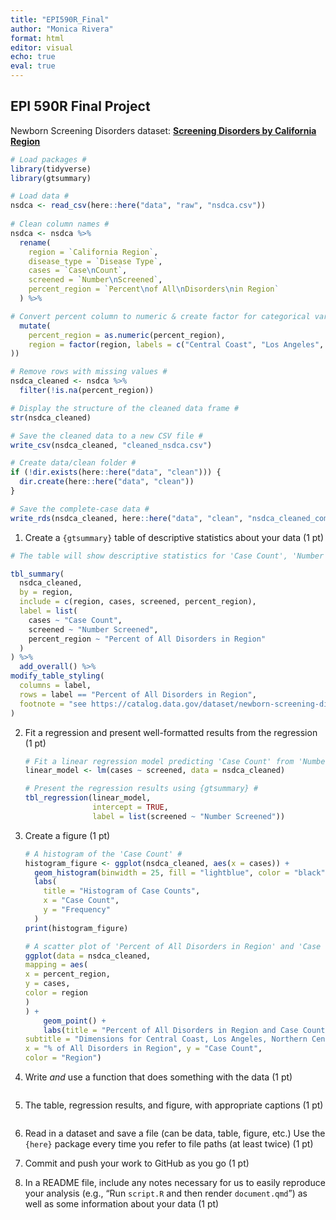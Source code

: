 ```yaml
---
title: "EPI590R_Final"
author: "Monica Rivera"
format: html
editor: visual
echo: true
eval: true
---
```


## EPI 590R Final Project

Newborn Screening Disorders dataset: [**Screening Disorders by California Region**](https://catalog.data.gov/dataset/newborn-screening-disorders-426e4/resource/54bb2656-0073-4380-bbc7-7ac7919aee38 "Screening Disorders by California Region")

```r
# Load packages #
library(tidyverse)
library(gtsummary)

# Load data #
nsdca <- read_csv(here::here("data", "raw", "nsdca.csv"))
                  
# Clean column names #
nsdca <- nsdca %>%
  rename(
    region = `California Region`,
    disease_type = `Disease Type`,
    cases = `Case\nCount`,
    screened = `Number\nScreened`,
    percent_region = `Percent\nof All\nDisorders\nin Region`
  ) %>%

# Convert percent column to numeric & create factor for categorical variable: region #
  mutate(
    percent_region = as.numeric(percent_region),
    region = factor(region, labels = c("Central Coast", "Los Angeles", "Northern Central Valley", "Northern, Mountain, and Desert Areas", "San Francisco Bay Area", "South Coast", "Southern Inland Empire")
))

# Remove rows with missing values #
nsdca_cleaned <- nsdca %>%
  filter(!is.na(percent_region))

# Display the structure of the cleaned data frame #
str(nsdca_cleaned)

# Save the cleaned data to a new CSV file #
write_csv(nsdca_cleaned, "cleaned_nsdca.csv")

# Create data/clean folder #
if (!dir.exists(here::here("data", "clean"))) {
  dir.create(here::here("data", "clean"))
}

# Save the complete-case data #
write_rds(nsdca_cleaned, here::here("data", "clean", "nsdca_cleaned_complete.rds"))
```

1.  Create a `{gtsummary}` table of descriptive statistics about your data (1 pt)

```r
# The table will show descriptive statistics for 'Case Count', 'Number Screened', and 'Percent of All Disorders in Region' including an overall column. #

tbl_summary(
  nsdca_cleaned,
  by = region,
  include = c(region, cases, screened, percent_region),
  label = list(
    cases ~ "Case Count",
    screened ~ "Number Screened",
    percent_region ~ "Percent of All Disorders in Region"
  )
) %>%
  add_overall() %>% 
modify_table_styling(
  columns = label,
  rows = label == "Percent of All Disorders in Region",
  footnote = "see https://catalog.data.gov/dataset/newborn-screening-disorders-426e4"
)
```

2.  Fit a regression and present well-formatted results from the regression (1 pt)

    ```r
    # Fit a linear regression model predicting 'Case Count' from 'Number Screened' #
    linear_model <- lm(cases ~ screened, data = nsdca_cleaned)

    # Present the regression results using {gtsummary} #
    tbl_regression(linear_model, 
                   intercept = TRUE, 
                   label = list(screened ~ "Number Screened"))

    ```

3.  Create a figure (1 pt)

    ```r
    # A histogram of the 'Case Count' #
    histogram_figure <- ggplot(nsdca_cleaned, aes(x = cases)) +
      geom_histogram(binwidth = 25, fill = "lightblue", color = "black") +
      labs(
        title = "Histogram of Case Counts",
        x = "Case Count",
        y = "Frequency"
      )
    print(histogram_figure)

    # A scatter plot of 'Percent of All Disorders in Region' and 'Case Count' #
    ggplot(data = nsdca_cleaned,
    mapping = aes(
    x = percent_region,
    y = cases,
    color = region
    )
    ) +
    	geom_point() +
    	labs(title = "Percent of All Disorders in Region and Case Count",
    subtitle = "Dimensions for Central Coast, Los Angeles, Northern Central Valley, Northern, Mountain, and Desert Areas, San Francisco Bay Area, South Coast, Southern Inland Empire" ,
    x = "% of All Disorders in Region", y = "Case Count",
    color = "Region")
    ```

4.  Write *and* use a function that does something with the data (1 pt)

    ```r

    ```

5.  The table, regression results, and figure, with appropriate captions (1 pt)

    ```r

    ```

6.  Read in a dataset and save a file (can be data, table, figure, etc.) Use the `{here}` package every time you refer to file paths (at least twice) (1 pt)

7.  Commit and push your work to GitHub as you go (1 pt)

8.  In a README file, include any notes necessary for us to easily reproduce your analysis (e.g., “Run `script.R` and then render `document.qmd`”) as well as some information about your data (1 pt)

